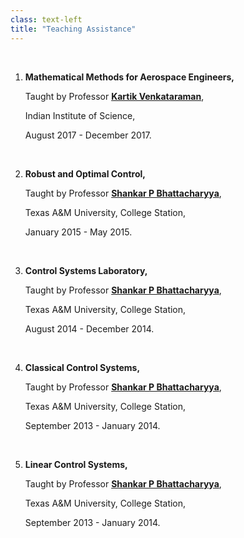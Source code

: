 ```yaml
---
class: text-left
title: "Teaching Assistance"
---
```


<br>

1.  **Mathematical Methods for Aerospace Engineers,**

    Taught by Professor [**Kartik Venkataraman**](http://aero.iisc.ac.in/people/kartik-venkatraman/),

    Indian Institute of Science,

    August 2017 - December 2017.

<br>

2.  **Robust and Optimal Control,**

    Taught by Professor [**Shankar P Bhattacharyya**](https://people.engr.tamu.edu/spb/index.html),

    Texas A&M University, College Station,

    January 2015 - May 2015.

<br>

3.  **Control Systems Laboratory,**

    Taught by Professor [**Shankar P Bhattacharyya**](https://people.engr.tamu.edu/spb/index.html),

    Texas A&M University, College Station,

    August 2014 - December 2014.

<br>

4.  **Classical Control Systems,**

    Taught by Professor [**Shankar P Bhattacharyya**](https://people.engr.tamu.edu/spb/index.html),

    Texas A&M University, College Station,

    September 2013 - January 2014.

<br>

5.  **Linear Control Systems,**

    Taught by Professor [**Shankar P Bhattacharyya**](https://people.engr.tamu.edu/spb/index.html),

    Texas A&M University, College Station,

    September 2013 - January 2014.
